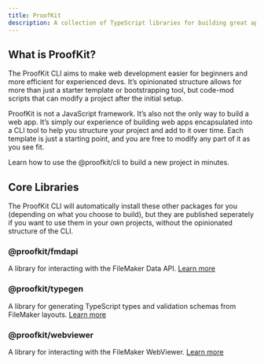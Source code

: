 ```yaml
---
title: ProofKit
description: A collection of TypeScript libraries for building great apps
---
```


## What is ProofKit?

The ProofKit CLI aims to make web development easier for beginners and more efficient for experienced devs. It’s opinionated structure allows for more than just a starter template or bootstrapping tool, but code-mod scripts that can modify a project after the initial setup.

ProofKit is not a JavaScript framework. It’s also not the only way to build a web app. It’s simply our experience of building web apps encapsulated into a CLI tool to help you structure your project and add to it over time. Each template is just a starting point, and you are free to modify any part of it as you see fit.

<Cards>
  <Card href="/docs/cli" title="Get Started">
    Learn how to use the @proofkit/cli to build a new project in minutes.
  </Card>
</Cards>

## Core Libraries

The ProofKit CLI will automatically install these other packages for you (depending on what you choose to build), but they are published seperately if you want to use them in your own projects, without the opinionated structure of the CLI.

### @proofkit/fmdapi

A library for interacting with the FileMaker Data API. [Learn more](/docs/fmdapi)

### @proofkit/typegen

A library for generating TypeScript types and validation schemas from FileMaker layouts. [Learn more](/docs/typegen)

### @proofkit/webviewer

A library for interacting with the FileMaker WebViewer. [Learn more](/docs/webviewer)
